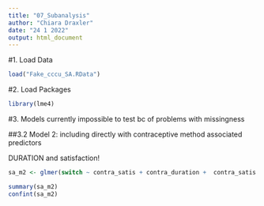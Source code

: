 ```yaml
---
title: "07_Subanalysis"
author: "Chiara Draxler"
date: "24 1 2022"
output: html_document
---
```

#1. Load Data
```r

load("Fake_cccu_SA.RData")
```


#2. Load Packages
```r
library(lme4)
```


#3. Models
currently impossible to test bc of problems with missingness


##3.2 Model 2: including directly with contraceptive method associated predictors

DURATION and satisfaction!

```r
sa_m2 <- glmer(switch ~ contra_satis + contra_duration +  contra_satis * contra_duration + (1 + hc | CASEID), family = binomial, data = Fake_cccu_SA)

summary(sa_m2)
confint(sa_m2)
```



